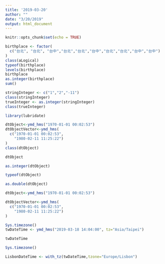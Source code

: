 ```yaml
---
title: '2019-03-20'
author: ""
date: "3/20/2019"
output: html_document
---
```


```r
knitr::opts_chunk$set(echo = TRUE)
```

```r
birthplace <- factor(
  c("台北", "台北", "台中","台北","台北","台中","台北","台北","台中","台中")
)
class(aLogical)
typeof(birthplace)
levels(birthplace)
birthplace
as.integer(birthplace)
sum()
```

```r
stringInteger <- c("1","2","-11")
class(stringInteger) 
trueInteger <- as.integer(stringInteger)
class(trueInteger) 
```

```r
library(lubridate)
```

```r
dtObject<-ymd_hms("1970-01-01 00:02:53") 
dtObjectVector<-ymd_hms(
  c("1970-01-01 00:02:53",
    "1980-02-11 11:25:22")
)
class(dtObject)
```
```r
dtObject
```
```r
as.integer(dtObject)
```

```r
typeof(dtObject)
```
```r
as.double(dtObject)
```

```r
dtObject<-ymd_hms("1970-01-01 00:02:53") 
```

```r
dtObjectVector<-ymd_hms(
  c("1970-01-01 00:02:53",
    "1980-02-11 11:25:22")
)
```

```r
Sys.timezone()
twDateTime <- ymd_hms("2019-03-18 14:04:00", tz="Asia/Taipei")

twDateTime
```

```r
Sys.timezone()
```

```r
LisbonDateTime <- with_tz(twDateTime,tzone="Europe/Lisbon")
```

